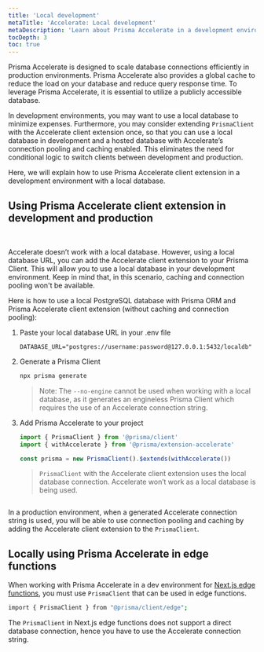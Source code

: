 ```yaml
---
title: 'Local development'
metaTitle: 'Accelerate: Local development'
metaDescription: 'Learn about Prisma Accelerate in a development environment.'
tocDepth: 3
toc: true
---
```


<TopBlock>

Prisma Accelerate is designed to scale database connections efficiently in production environments. Prisma Accelerate also provides a global cache to reduce the load on your database and reduce query response time. To leverage Prisma Accelerate, it is essential to utilize a publicly accessible database.

In development environments, you may want to use a local database to minimize expenses. Furthermore, you may consider extending `PrismaClient` with the Accelerate client extension once, so that you can use a local database in development and a hosted database with Accelerate’s connection pooling and caching enabled. This eliminates the need for conditional logic to switch clients between development and production.

Here, we will explain how to use Prisma Accelerate client extension in a development environment with a local database.

</TopBlock>

## Using Prisma Accelerate client extension in development and production

<br />
<img src="images/accelerate-in-dev.png" alt="" />

Accelerate doesn’t work with a local database. However, using a local database URL, you can add the Accelerate client extension to your Prisma Client. This will allow you to use a local database in your development environment. Keep in mind that, in this scenario, caching and connection pooling won't be available.

Here is how to use a local PostgreSQL database with Prisma ORM and Prisma Accelerate client extension (without caching and connection pooling):

1. Paste your local database URL in your .env file

   ```.env
   DATABASE_URL="postgres://username:password@127.0.0.1:5432/localdb"
   ```

2. Generate a Prisma Client

   ```bash
   npx prisma generate
   ```

   > Note: The `--no-engine` cannot be used when working with a local database, as it generates an engineless Prisma Client which requires the use of an Accelerate connection string.

3. Add Prisma Accelerate to your project

   ```typescript
   import { PrismaClient } from '@prisma/client'
   import { withAccelerate } from '@prisma/extension-accelerate'

   const prisma = new PrismaClient().$extends(withAccelerate())
   ```

   > `PrismaClient` with the Accelerate client extension uses the local database connection. Accelerate won’t work as a local database is being used.

<img src="images/accelerate-in-prod.png" alt="" />

In a production environment, when a generated Accelerate connection string is used, you will be able to use connection pooling and caching by adding the Accelerate client extension to the `PrismaClient`.

## Locally using Prisma Accelerate in edge functions

When working with Prisma Accelerate in a dev environment for [Next.js edge functions](https://vercel.com/docs/functions/edge-functions), you must use `PrismaClient` that can be used in edge functions.

```bash
import { PrismaClient } from "@prisma/client/edge";
```

The `PrismaClient` in Next.js edge functions does not support a direct database connection, hence you have to use the Accelerate connection string.
